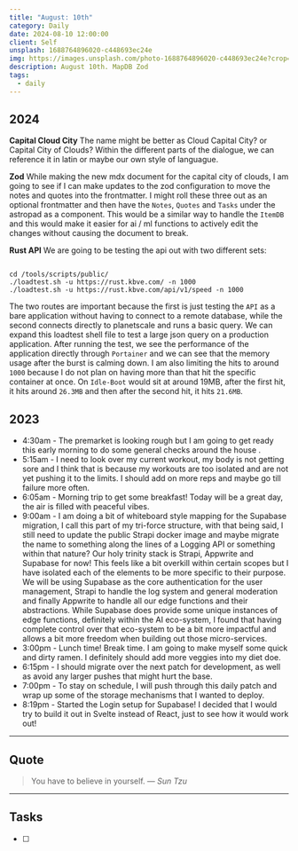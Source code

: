 ```yaml
---
title: "August: 10th"
category: Daily
date: 2024-08-10 12:00:00
client: Self
unsplash: 1688764896020-c448693ec24e
img: https://images.unsplash.com/photo-1688764896020-c448693ec24e?crop=entropy&cs=srgb&fm=jpg&ixid=MnwzNjM5Nzd8MHwxfHJhbmRvbXx8fHx8fHx8fDE2ODE3NDg2ODY&ixlib=rb-4.0.3&q=85
description: August 10th. MapDB Zod
tags:
  - daily
---
```


## 2024

**Capital Cloud City**
The name might be better as Cloud Capital City? or Capital City of Clouds?
Within the different parts of the dialogue, we can reference it in latin or maybe our own style of languague.

**Zod**
While making the new mdx document for the capital city of clouds, I am going to see if I can make updates to the zod configuration to move the notes and quotes into the frontmatter.
I might roll these three out as an optional frontmatter and then have the `Notes`, `Quotes` and `Tasks` under the astropad as a component.
This would be a similar way to handle the `ItemDB` and this would make it easier for ai / ml functions to actively edit the changes without causing the document to break.

**Rust API**
We are going to be testing the api out with two different sets:

```shell

cd /tools/scripts/public/
./loadtest.sh -u https://rust.kbve.com/ -n 1000
./loadtest.sh -u https://rust.kbve.com/api/v1/speed -n 1000

```

The two routes are important because the first is just testing the `API` as a bare application without having to connect to a remote database, while the second connects directly to planetscale and runs a basic query.
We can expand this loadtest shell file to test a large json query on a production application.
After running the test, we see the performance of the application directly through `Portainer` and we can see that the memory usage after the burst is calming down.
I am also limiting the hits to around `1000` because I do not plan on having more than that hit the specific container at once.
On `Idle-Boot` would sit at around 19MB, after the first hit, it hits around `26.3MB` and then after the second hit, it hits `21.6MB`.


<Adsense />

## 2023
- 4:30am - The premarket is looking rough but I am going to get ready this early morning to do some general checks around the house .
- 5:15am - I need to look over my current workout, my body is not getting sore and I think that is because my workouts are too isolated and are not yet pushing it to the limits. I should add on more reps and maybe go till failure more often.
- 6:05am - Morning trip to get some breakfast! Today will be a great day, the air is filled with peaceful vibes.
- 9:00am - I am doing a bit of whiteboard style mapping for the Supabase migration, I call this part of my tri-force structure, with that being said, I still need to update the public Strapi docker image and maybe migrate the name to something along the lines of a Logging API or something within that nature? Our holy trinity stack is Strapi, Appwrite and Supabase for now! This feels like a bit overkill within certain scopes but I have isolated each of the elements to be more specific to their purpose. We will be using Supabase as the core authentication for the user management, Strapi to handle the log system and general moderation and finally Appwrite to handle all our edge functions and their abstractions. While Supabase does provide some unique instances of edge functions, definitely within the AI eco-system, I found that having complete control over that eco-system to be a bit more impactful and allows a bit more freedom when building out those micro-services.
- 3:00pm - Lunch time! Break time. I am going to make myself some quick and dirty ramen. I definitely should add more veggies into my diet doe. 
- 6:15pm - I should migrate over the next patch for development, as well as avoid any larger pushes that might hurt the base. 
- 7:00pm - To stay on schedule, I will push through this daily patch and wrap up some of the storage mechanisms that I wanted to deploy. 
- 8:19pm - Started the Login setup for Supabase! I decided that I would try to build it out in Svelte instead of React, just to see how it would work out!

---

## Quote

> You have to believe in yourself.
> — <cite>Sun Tzu</cite>

---

## Tasks

- [ ]